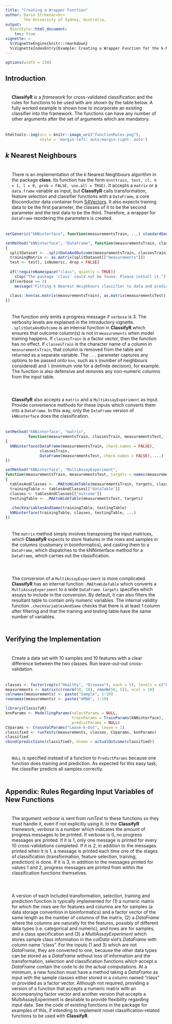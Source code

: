 ```yaml
---
title: "Creating a Wrapper Function"
author: Dario Strbenac<br>
        The University of Sydney, Australia.
output: 
  BiocStyle::html_document:
    toc: true
vignette: >
  %\VignetteEngine{knitr::rmarkdown}
  %\VignetteIndexEntry{Example: Creating a Wrapper Function for the k-NN Classifier}
---
```


<style>
    body .main-container {
        max-width: 1600px;
    }
    p {
      padding: 20px;
    }
</style>

```r
options(width = 130)
```

## Introduction

**ClassifyR** is a *framework* for cross-validated classification and the rules for functions to be used with are shown by the table below. A fully worked example is shown how to incorporate an existing classifier into the framework. The functions can have any number of other arguments after the set of arguments which are mandatory.

```r
htmltools::img(src = knitr::image_uri("functionRules.png"), 
               style = 'margin-left: auto;margin-right: auto')
```

## *k* Nearest Neighbours

There is an implementation of the *k* Nearest Neighbours algorithm in the package **class**. Its function has the form `knn(train, test, cl, k = 1, l = 0, prob = FALSE, use.all = TRUE)`.  It accepts a `matrix` or a `data.frame` variable as input, but **ClassifyR** calls transformation, feature selection and classifier functions with a `DataFrame`, a core Bioconductor data container from [S4Vectors](https://bioconductor.org/packages/release/bioc/html/S4Vectors.html). It also expects training data to be the first parameter, the classes of it to be the second parameter and the test data to be the third. Therefore, a wrapper for `DataFrame` reordering the parameters is created.

```r
setGeneric("kNNinterface", function(measurementsTrain, ...) standardGeneric("kNNinterface"))

setMethod("kNNinterface", "DataFrame", function(measurementsTrain, classesTrain, measurementsTest, ..., verbose = 3)
{
  splitDataset <- .splitDataAndOutcome(measurementsTrain, classesTrain)
  trainingMatrix <- as.matrix(splitDataset[["measurements"]])
  test <- test[, isNumeric, drop = FALSE]  
  
  if(!requireNamespace("class", quietly = TRUE))
    stop("The package 'class' could not be found. Please install it.")
  if(verbose == 3)
    message("Fitting k Nearest Neighbours classifier to data and predicting classes.")
  
  class::knn(as.matrix(measurementsTrain), as.matrix(measurementsTest), measurementsTest, ...)
})
```

The function only emits a progress message if `verbose` is 3. The verbosity levels are explained in the introductory vignette. `.splitDataAndOutcome` is an internal function in **ClassifyR** which ensures that outcome column(s) is not in `measurements` when model training happens. If `classesTrain` is a factor vector, then the function has no effect. If `classesTrain` is the character name of a column in `measurementsTrain`, that column is removed from the table and returned as a separate variable. The `...` parameter captures any options to be passed onto `knn`, such as `k` (number of neighbours considered) and `l` (minimum vote for a definite decision), for example. The function is also defensive and removes any non-numeric columns from the input table.

**ClassifyR** also accepts a `matrix` and a `MultiAssayExperiment` as input. Provide convenience methods for these inputs which converts them into a `DataFrame`. In this way, only the `DataFrame` version of `kNNinterface` does the classification.

```r
setMethod("kNNinterface", "matrix",
          function(measurementsTrain, classesTrain, measurementsTest, ...)
{
  kNNinterface(DataFrame(measurementsTrain, check.names = FALSE),
               classesTrain,
               DataFrame(measurementsTest, check.names = FALSE), ...)
})

setMethod("kNNinterface", "MultiAssayExperiment",
function(measurementsTrain, measurementsTest, targets = names(measurementsTrain), classesTrain, ...)
{
  tablesAndClasses <- .MAEtoWideTable(measurementsTrain, targets, classesTrain)
  trainingTable <- tablesAndClasses[["dataTable"]]
  classes <- tablesAndClasses[["outcome"]]
  testingTable <- .MAEtoWideTable(measurementsTest, targets)
            
  .checkVariablesAndSame(trainingTable, testingTable)
  kNNinterface(trainingTable, classes, testingTable, ...)
})
```

The `matrix` method simply involves transposing the input matrices, which **ClassifyR** expects to store features in the rows and samples in the columns (customary in bioinformatics), and casting them to a `DataFrame`, which dispatches to the kNNinterface method for a `DataFrame`, which carries out the classification.

The conversion of a `MultiAssayExperiment` is more complicated. **ClassifyR** has an internal function `.MAEtoWideTable` which converts a `MultiAssayExperiment` to a wide `DataFrame`. `targets` specifies which assays to include in the conversion. By default, it can also filters the resultant table to contain only numeric variables. The internal validity function `.checkVariablesAndSame` checks that there is at least 1 column after filtering and that the training and testing table have the same number of variables.

## Verifying the Implementation

Create a data set with 10 samples and 10 features with a clear difference between the two classes. Run leave-out-out cross-validation.

```r
classes <- factor(rep(c("Healthy", "Disease"), each = 5), levels = c("Healthy", "Disease"))
measurements <- matrix(c(rnorm(50, 10), rnorm(50, 5)), ncol = 10)
colnames(measurements) <- paste("Sample", 1:10)
rownames(measurements) <- paste("mRNA", 1:10)

library(ClassifyR)
knnParams <- ModellingParams(selectParams = NULL,
                             trainParams = TrainParams(kNNinterface),
                             predictParams = NULL)
CVparams <- CrossValParams("Leave-k-Out", leave = 1)
classified <- runTests(measurements, classes, CVparams, knnParams)
classified
cbind(predictions(classified), known = actualOutcome(classified))
```

`NULL` is specified instead of a function to `PredictParams` because one function does training and prediction. As expected for this easy task, the classifier predicts all samples correctly.

## Appendix: Rules Regarding Input Variables of New Functions

The argument *verbose* is sent from *runTest* to these functions so they must handle it, even if not explicitly using it. In the **ClassifyR** framework, *verbose* is a number which indicates the amount of progress messages to be printed. If verbose is 0, no progress messages are printed. If it is 1, only one message is printed for every 10 cross-validations completed. If it is 2, in addition to the messages printed when it is 1, a message is printed each time one of the stages of classification (transformation, feature selection, training, prediction) is done. If it is 3, in addition to the messages printed for values 1 and 2, progress messages are printed from within the classification functions themselves.

A version of each included transformation, selection, training and prediction function is typically implemented for (1) a numeric matrix for which the rows are for features and columns are for samples (a data storage convention in bioinformatics) and a factor vector of the same length as the number of columns of the matrix, (2) a *DataFrame* where the columns are naturally for the features, possibly of different data types (i.e. categorical and numeric), and rows are for samples, and a class specification and (3) a *MultiAssayExperiment* which stores sample class information in the *colData* slot's *DataFrame* with column name "class". For the inputs (1 and 3) which are not *DataFrame*, they are converted to one, because the other data types can be stored as a *DataFrame* without loss of information and the transformation, selection and classification functions which accept a *DataFrame* contain the code to do the actual computations. At a minimum, a new function must have a method taking a *DataFrame* as input with the sample classes either stored in a column named "class" or provided as a factor vector. Although not required, providing a version of a function that accepts a numeric matrix with an accompanying factor vector and another version that accepts a MultiAssayExperiment is desirable to provide flexibility regarding input data. See the code of existing functions in the package for examples of this, if intending to implement novel classification-related functions to be used with **ClassifyR**.